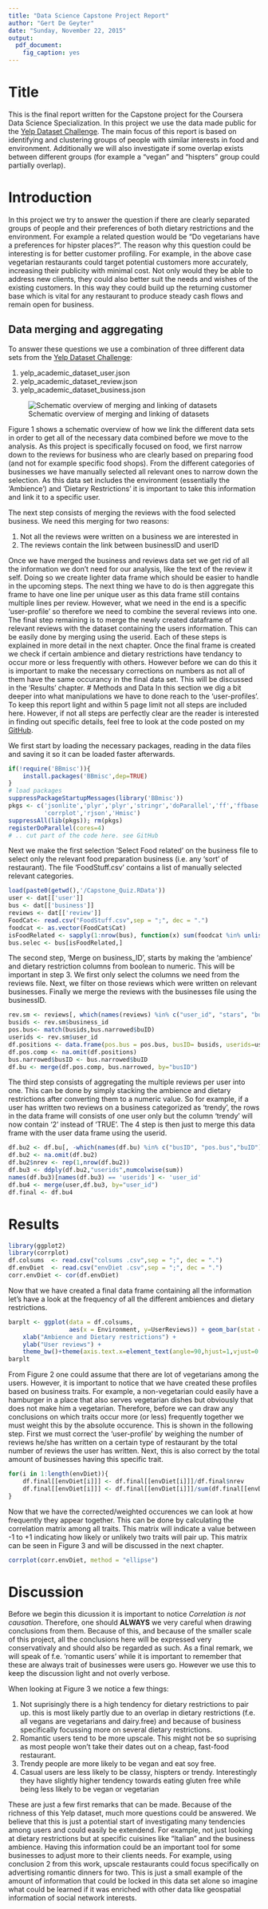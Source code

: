```yaml
---
title: "Data Science Capstone Project Report"
author: "Gert De Geyter"
date: "Sunday, November 22, 2015"
output:
  pdf_document:
    fig_caption: yes
---
```


# Title 

This is the final report written for the Capstone project for the Coursera Data 
Science Specialization. In this project we use the data made public for the 
[Yelp Dataset Challenge][1]. The main focus of this report is based on 
identifying and clustering groups of people with similar interests in food and 
environment. Additionally we will also investigate if some overlap exists 
between different groups (for example a "vegan" and "hispters" group could 
partially overlap).

# Introduction

In this project we try to answer the question if there are clearly separated
groups of people and their preferences of both dietary restrictions and the 
environment. For example a related question would be "Do vegetarians have a 
preferences for hipster places?". The reason why this question could be 
interesting is for better customer profiling. For example, in the above case
vegetarian restaurants could target potential customers more accurately, 
increasing their publicity with minimal cost. Not only would they be able to 
address new clients, they could also better suit the needs and wishes of the 
existing customers. In this way they could build up the returning customer base
which is vital for any restaurant to produce steady cash flows and remain open
for business.

## Data merging and aggregating

To answer these questions we use a combination of three different data sets from
the [Yelp Dataset Challenge][1]:

1. yelp_academic_dataset_user.json
2. yelp_academic_dataset_review.json
3. yelp_academic_dataset_business.json

![Schematic overview of merging and linking of datasets](Yelp2.PNG)

Figure 1 shows a schematic overview of how we link the different data sets in 
order to get all of the necessary data combined before we move to the analysis.
As this project is specifically focused on food, we first narrow down to the 
reviews for business who are clearly based on preparing food (and not for 
example specific food shops). From the different categories of businesses
we have manually selected all relevant ones to narrow down the selection.
As this data set includes the environment (essentially the 'Ambience') and 
'Dietary Restrictions' it is important to take this information and link it to 
a specific user. 

The next step consists of merging the reviews with the food selected business. 
We need this merging for two reasons:

1. Not all the reviews were written on a business we are interested in
2. The reviews contain the link between businessID and userID

Once we have merged the business and reviews data set we get rid of all the 
information we don't need for our analysis, like the text of the review it self.
Doing so we create lighter data frame which should be easier to handle in the 
upcoming steps. The next thing we have to do is then 
aggregate this frame to have one line per unique user as this data frame still 
contains multiple lines per review. However, what we need in the end is a 
specific 'user-profile' so therefore we need to combine the
several reviews into one. The final step remaining is to merge the newly created
dataframe of relevant reviews with the dataset containing the users information.
This can be easily done by merging using the userid. Each of these steps is 
explained in more detail in the next chapter. Once the final frame is created we
check if certain ambience and dietary restrictions have tendancy to occur more 
or less frequently with others. However before we can do this it is important to
make the necessary corrections on numbers as not all of them have the same 
occurancy in the final data set. This will be discussed in the 'Results' 
chapter.
# Methods and Data 
In this section we dig a bit deeper into what manipulations we have to done
reach to the 'user-profiles'. To keep this report light and within 5 page limit
not all steps are included here. However, if not all steps are perfectly clear
are the reader is interested in finding out specific details, feel free to look
at the code posted on my [GitHub][2]. 

We first start by loading the necessary packages, reading in the data files and 
saving it so it can be loaded faster afterwards. 
```r
if(!require('BBmisc')){
    install.packages('BBmisc',dep=TRUE)
}
# load packages
suppressPackageStartupMessages(library('BBmisc'))
pkgs <- c('jsonlite','plyr','plyr','stringr','doParallel','ff','ffbase',
          'corrplot','rjson','Hmisc')
suppressAll(lib(pkgs)); rm(pkgs)
registerDoParallel(cores=4)
# .. cut part of the code here. see GitHub
```
Next we make the first selection 'Select Food related' on the business file to 
select only the relevant food preparation business (i.e. any 'sort' of
restaurant). The file 'FoodStuff.csv' contains a list of manually selected 
relevant categories.

```r
load(paste0(getwd(),'/Capstone_Quiz.RData'))
user <- dat[['user']]
bus <- dat[['business']]
reviews <- dat[['review']]
FoodCat<- read.csv("FoodStuff.csv",sep = ";", dec = ".")
foodcat <- as.vector(FoodCat$Cat)
isFoodRelated <- sapply(1:nrow(bus), function(x) sum(foodcat %in% unlist(bus$categories[x])) >0)
bus.selec <- bus[isFoodRelated,]
```
The second step, 'Merge on business_ID', starts by making the 'ambience' and
dietary restriction columns from boolean to numeric. This will be important
in step 3. We first only select the columns we need from the reviews file.
Next, we filter on those reviews which were written on relevant businesses.
Finally we merge the reviews with the businesses file using the businessID.

```r
rev.sm <- reviews[, which(names(reviews) %in% c("user_id", "stars", "business_id"))]
busids <- rev.sm$business_id
pos.bus<- match(busids,bus.narrowed$buID)
userids <- rev.sm$user_id
df.positions <- data.frame(pos.bus = pos.bus, busID= busids, userids=userids)
df.pos.comp <- na.omit(df.positions)
bus.narrowed$busID <- bus.narrowed$buID
df.bu <- merge(df.pos.comp, bus.narrowed, by="busID")
```

The third step consists of aggregating the multiple reviews per user into one.
This can be done by simply stacking the ambience and dietary restrictions after
converting them to a numeric value. So for example, if a user has written two
reviews on a business categorized as 'trendy', the rows in the data frame will
consists of one user only but the column 'trendy' will now contain '2' instead
of 'TRUE'. The 4 step is then just to merge this data frame with the user data
frame using the userid. 

```r
df.bu2 <- df.bu[, -which(names(df.bu) %in% c("busID", "pos.bus","buID"))]
df.bu2 <- na.omit(df.bu2)
df.bu2$nrev <- rep(1,nrow(df.bu2))
df.bu3 <- ddply(df.bu2,"userids",numcolwise(sum))
names(df.bu3)[names(df.bu3) == 'userids'] <- 'user_id'
df.bu4 <- merge(user,df.bu3, by="user_id")
df.final <- df.bu4
```

# Results 
```r
library(ggplot2)
library(corrplot)
df.colsums  <- read.csv("colsums .csv",sep = ";", dec = ".")
df.envDiet  <- read.csv("envDiet .csv",sep = ";", dec = ".")
corr.envDiet <- cor(df.envDiet)
```

Now that we have created a final data frame containing all the information
let's have a look at the frequency of all the different ambiences and dietary 
restrictions.

```r
barplt <- ggplot(data = df.colsums, 
                 aes(x = Environment, y=UserReviews)) + geom_bar(stat = "identity", fill="darkgreen",colour="darkgrey")+
    xlab("Ambience and Dietary restrictions") +
    ylab("User reviews") +
    theme_bw()+theme(axis.text.x=element_text(angle=90,hjust=1,vjust=0.5))
barplt
```

From Figure 2 one could assume that there are lot of vegetarians among the 
users. However, it is important to notice that we have created these profiles 
based on business traits. For example, a non-vegetarian could easily have a 
hamburger in a place that also serves vegetarian dishes but obviously that does
not make him a vegetarian. Therefore, before we can draw any conclusions on 
which traits occur more (or less) frequently together we must weight this by
the absolute occurence. This is shown in the following step. First we must
correct the 'user-profile' by weighing the number of reviews he/she has written
on a certain type of restaurant by the total number of reviews the user has 
written. Next, this is also correct by the total amount of businesses having
this specific trait. 

```r
for(i in 1:length(envDiet)){
    df.final[[envDiet[i]]] <- df.final[[envDiet[i]]]/df.final$nrev
    df.final[[envDiet[i]]] <- df.final[[envDiet[i]]]/sum(df.final[[envDiet[i]]])
}
```
Now that we have the corrected/weighted occurences we can look at how frequently
they appear together. This can be done by calculating the correlation matrix
among all traits. This matrix will indicate a value between -1 to +1 indicating 
how likely or unlikely two traits will pair up. This matrix can be seen in 
Figure 3 and will be discussed in the next chapter.

```r
corrplot(corr.envDiet, method = "ellipse")
```

\newpage


# Discussion 

Before we begin this dicussion it is important to notice 
*Correlation is not causation*. Therefore, one should **ALWAYS** we very 
careful when drawing conclusions from them. Because of this, and because of the
smaller scale of this project, all the conclusions here will be expressed very
conservativaly and should also be regarded as such. As a final remark, we will
speak of f.e. 'romantic users' while it is important to remember that these are
always trait of businesses were users go. However we use this to keep the 
discussion light and not overly verbose.

When looking at Figure 3 we notice a few things:

1. Not suprisingly there is a high tendency for dietary restrictions to pair up. this is most likely partly due to an overlap in dietary restrictions (f.e. all vegans are vegetarians and dairy.free) and because of business specifically focussing more on several dietary restrictions.
2. Romantic users tend to be more upscale. This might not be so suprising as most
people won't take their dates out on a cheap, fast-food restaurant.
3. Trendy people are more likely to be vegan and eat soy free.
4. Casual users are less likely to be classy, hispters or trendy. Interestingly they have slightly higher tendency towards eating gluten free while being less likely to be vegan or vegetarian

These are just a few first remarks that can be made. Because of the richness of 
this Yelp dataset, much more questions could be answered. We believe that this 
is just a potential start of investigating many tendencies among users and could
easily be extendend. For example, not just looking at dietary restrictions but
at specific cuisines like "Italian" and the business ambience. Having this 
information could be an important tool for some businesses to adjust more to 
their clients needs. For example, using conclusion 2 from this work, upscale 
restaurants could focus specifically on advertising romantic dinners for two.
This is just a small example of the amount of information that could be locked in this
data set alone so imagine what could be learned if it was enriched with other data
like geospatial information of social network interests. 






[1]: http://www.yelp.com/dataset_challenge "Yelp Dataset Challenge"
[2]: https://github.com/gdgeyter/CapstoneYelp "GitHub"
